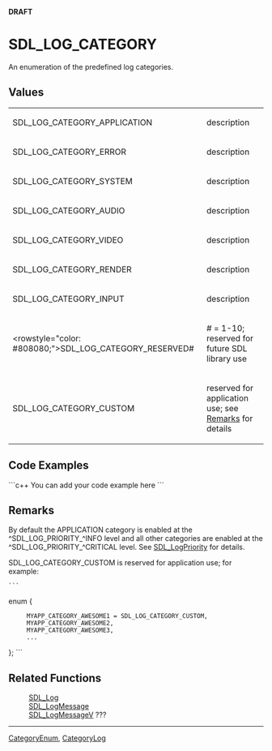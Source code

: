 <!-- pragma section-numbers off -->
<!-- pragma camelcase off -->
'''DRAFT'''

= SDL_LOG_CATEGORY =
An enumeration of the predefined log categories.


== Values ==
{|
|SDL_LOG_CATEGORY_APPLICATION
|description
|-
|SDL_LOG_CATEGORY_ERROR
|description
|-
|SDL_LOG_CATEGORY_SYSTEM
|description
|-
|SDL_LOG_CATEGORY_AUDIO
|description
|-
|SDL_LOG_CATEGORY_VIDEO
|description
|-
|SDL_LOG_CATEGORY_RENDER
|description
|-
|SDL_LOG_CATEGORY_INPUT
|description
|-
|<rowstyle="color: #808080;">SDL_LOG_CATEGORY_RESERVED#
|# = 1-10; reserved for future SDL library use
|-
|SDL_LOG_CATEGORY_CUSTOM
|reserved for application use; see [[#Remarks|Remarks]] for details
|}


== Code Examples ==
```c++
You can add your code example here
```

== Remarks ==
By default the APPLICATION category is enabled at the ^SDL_LOG_PRIORITY_^INFO level and all other categories are enabled at the ^SDL_LOG_PRIORITY_^CRITICAL level.  See [[SDL_LogPriority]] for details.

SDL_LOG_CATEGORY_CUSTOM is reserved for application use; for example:
 ```
enum {
      MYAPP_CATEGORY_AWESOME1 = SDL_LOG_CATEGORY_CUSTOM,
      MYAPP_CATEGORY_AWESOME2,
      MYAPP_CATEGORY_AWESOME3,
      ...
};
```

== Related Functions ==
:[[SDL_Log]]
:[[SDL_LogMessage]]
:[[SDL_LogMessageV]] ???

----
[[CategoryEnum]], [[CategoryLog]]
